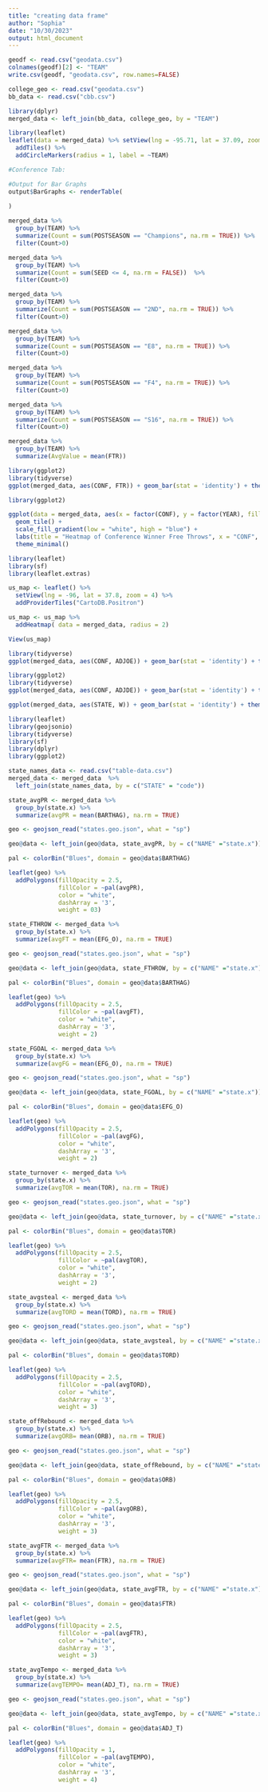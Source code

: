 ```yaml
---
title: "creating data frame"
author: "Sophia"
date: "10/30/2023"
output: html_document
---
```


```r
geodf <- read.csv("geodata.csv")
colnames(geodf)[2] <- "TEAM"
write.csv(geodf, "geodata.csv", row.names=FALSE)

college_geo <- read.csv("geodata.csv")
bb_data <- read.csv("cbb.csv")

library(dplyr)
merged_data <- left_join(bb_data, college_geo, by = "TEAM")

library(leaflet)
leaflet(data = merged_data) %>% setView(lng = -95.71, lat = 37.09, zoom =3) %>% 
  addTiles() %>%
  addCircleMarkers(radius = 1, label = ~TEAM)
```

```r
#Conference Tab:

#Output for Bar Graphs  
output$BarGraphs <- renderTable(
  
)
```


```r
merged_data %>%
  group_by(TEAM) %>%
  summarize(Count = sum(POSTSEASON == "Champions", na.rm = TRUE)) %>%
  filter(Count>0)

```


```r
merged_data %>%
  group_by(TEAM) %>%
  summarize(Count = sum(SEED <= 4, na.rm = FALSE))  %>%
  filter(Count>0)
```


```r
merged_data %>%
  group_by(TEAM) %>%
  summarize(Count = sum(POSTSEASON == "2ND", na.rm = TRUE)) %>%
  filter(Count>0)
```

```r
merged_data %>%
  group_by(TEAM) %>%
  summarize(Count = sum(POSTSEASON == "E8", na.rm = TRUE)) %>%
  filter(Count>0)
```

```r
merged_data %>%
  group_by(TEAM) %>%
  summarize(Count = sum(POSTSEASON == "F4", na.rm = TRUE)) %>%
  filter(Count>0)
```

```r
merged_data %>%
  group_by(TEAM) %>%
  summarize(Count = sum(POSTSEASON == "S16", na.rm = TRUE)) %>%
  filter(Count>0)
```


```r
merged_data %>%
  group_by(TEAM) %>%
  summarize(AvgValue = mean(FTR))
```

```r
library(ggplot2)
library(tidyverse)
ggplot(merged_data, aes(CONF, FTR)) + geom_bar(stat = 'identity') + theme(axis.text.x = element_text(angle = 60, hjust  = 1))
```

```r
library(ggplot2)

ggplot(data = merged_data, aes(x = factor(CONF), y = factor(YEAR), fill = FTR)) + 
  geom_tile() + 
  scale_fill_gradient(low = "white", high = "blue") +
  labs(title = "Heatmap of Conference Winner Free Throws", x = "CONF", y = "POSTSEAON") +
  theme_minimal()
```
```r
library(leaflet)
library(sf)
library(leaflet.extras)

us_map <- leaflet() %>%
  setView(lng = -96, lat = 37.8, zoom = 4) %>%
  addProviderTiles("CartoDB.Positron")

us_map <- us_map %>%
  addHeatmap( data = merged_data, radius = 2)

View(us_map)
```

```r
library(tidyverse)
ggplot(merged_data, aes(CONF, ADJOE)) + geom_bar(stat = 'identity') + theme(axis.text.x = element_text(angle = 60, hjust  = 1))
```

```r
library(ggplot2)
library(tidyverse)
ggplot(merged_data, aes(CONF, ADJDE)) + geom_bar(stat = 'identity') + theme(axis.text.x = element_text(angle = 60, hjust  = 1))
```

```r
ggplot(merged_data, aes(STATE, W)) + geom_bar(stat = 'identity') + theme(axis.text.x = element_text(angle = 60, hjust  = 1))
```

```r

library(leaflet)
library(geojsonio)
library(tidyverse)
library(sf)
library(dplyr)
library(ggplot2)

state_names_data <- read.csv("table-data.csv")
merged_data <- merged_data  %>%
  left_join(state_names_data, by = c("STATE" = "code"))

state_avgPR <- merged_data %>%
  group_by(state.x) %>%
  summarize(avgPR = mean(BARTHAG), na.rm = TRUE)

geo <- geojson_read("states.geo.json", what = "sp")

geo@data <- left_join(geo@data, state_avgPR, by = c("NAME" ="state.x"))

pal <- colorBin("Blues", domain = geo@data$BARTHAG)
```

```r

leaflet(geo) %>%
  addPolygons(fillOpacity = 2.5,
              fillColor = ~pal(avgPR),
              color = "white",
              dashArray = '3',
              weight = 03)

```

```r

state_FTHROW <- merged_data %>%
  group_by(state.x) %>%
  summarize(avgFT = mean(EFG_O), na.rm = TRUE)

geo <- geojson_read("states.geo.json", what = "sp")

geo@data <- left_join(geo@data, state_FTHROW, by = c("NAME" ="state.x"))

pal <- colorBin("Blues", domain = geo@data$BARTHAG)
```

```r

leaflet(geo) %>%
  addPolygons(fillOpacity = 2.5,
              fillColor = ~pal(avgFT),
              color = "white",
              dashArray = '3',
              weight = 2)

```


```r
state_FGOAL <- merged_data %>%
  group_by(state.x) %>%
  summarize(avgFG = mean(EFG_O), na.rm = TRUE)

geo <- geojson_read("states.geo.json", what = "sp")

geo@data <- left_join(geo@data, state_FGOAL, by = c("NAME" ="state.x"))

pal <- colorBin("Blues", domain = geo@data$EFG_O)
```

```r

leaflet(geo) %>%
  addPolygons(fillOpacity = 2.5,
              fillColor = ~pal(avgFG),
              color = "white",
              dashArray = '3',
              weight = 2)

```

```r

state_turnover <- merged_data %>%
  group_by(state.x) %>%
  summarize(avgTOR = mean(TOR), na.rm = TRUE)

geo <- geojson_read("states.geo.json", what = "sp")

geo@data <- left_join(geo@data, state_turnover, by = c("NAME" ="state.x"))

pal <- colorBin("Blues", domain = geo@data$TOR)
```

```r

leaflet(geo) %>%
  addPolygons(fillOpacity = 2.5,
              fillColor = ~pal(avgTOR),
              color = "white",
              dashArray = '3',
              weight = 2)

```


```r

state_avgsteal <- merged_data %>%
  group_by(state.x) %>%
  summarize(avgTORD = mean(TORD), na.rm = TRUE)

geo <- geojson_read("states.geo.json", what = "sp")

geo@data <- left_join(geo@data, state_avgsteal, by = c("NAME" ="state.x"))

pal <- colorBin("Blues", domain = geo@data$TORD)
```

```r

leaflet(geo) %>%
  addPolygons(fillOpacity = 2.5,
              fillColor = ~pal(avgTORD),
              color = "white",
              dashArray = '3',
              weight = 3)

```


```r
state_offRebound <- merged_data %>%
  group_by(state.x) %>%
  summarize(avgORB= mean(ORB), na.rm = TRUE)

geo <- geojson_read("states.geo.json", what = "sp")

geo@data <- left_join(geo@data, state_offRebound, by = c("NAME" ="state.x"))

pal <- colorBin("Blues", domain = geo@data$ORB)
```

```r

leaflet(geo) %>%
  addPolygons(fillOpacity = 2.5,
              fillColor = ~pal(avgORB),
              color = "white",
              dashArray = '3',
              weight = 3)

```


```r
state_avgFTR <- merged_data %>%
  group_by(state.x) %>%
  summarize(avgFTR= mean(FTR), na.rm = TRUE)

geo <- geojson_read("states.geo.json", what = "sp")

geo@data <- left_join(geo@data, state_avgFTR, by = c("NAME" ="state.x"))

pal <- colorBin("Blues", domain = geo@data$FTR)
```

```r

leaflet(geo) %>%
  addPolygons(fillOpacity = 2.5,
              fillColor = ~pal(avgFTR),
              color = "white",
              dashArray = '3',
              weight = 3)

```



```r
state_avgTempo <- merged_data %>%
  group_by(state.x) %>%
  summarize(avgTEMPO= mean(ADJ_T), na.rm = TRUE)

geo <- geojson_read("states.geo.json", what = "sp")

geo@data <- left_join(geo@data, state_avgTempo, by = c("NAME" ="state.x"))

pal <- colorBin("Blues", domain = geo@data$ADJ_T)
```

```r

leaflet(geo) %>%
  addPolygons(fillOpacity = 1,
              fillColor = ~pal(avgTEMPO),
              color = "white",
              dashArray = '3',
              weight = 4)

```




